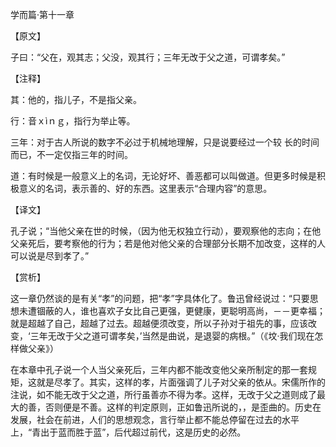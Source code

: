 

学而篇·第十一章

【原文】

子曰：“父在，观其志；父没，观其行；三年无改于父之道，可谓孝矣。”

【注释】

其：他的，指儿子，不是指父亲。

行：音ｘìｎｇ，指行为举止等。

三年：对于古人所说的数字不必过于机械地理解，只是说要经过一个较 长的时间而已，不一定仅指三年的时间。

道：有时候是一般意义上的名词，无论好坏、善恶都可以叫做道。但更多时候是积极意义的名词，表示善的、好的东西。这里表示“合理内容”的意思。

【译文】

孔子说；“当他父亲在世的时候，（因为他无权独立行动），要观察他的志向；在他父亲死后，要考察他的行为；若是他对他父亲的合理部分长期不加改变，这样的人可以说是尽到孝了。”

【赏析】

这一章仍然谈的是有关“孝”的问题，把“孝”字具体化了。鲁迅曾经说过：“只要思想未遭锢蔽的人，谁也喜欢子女比自己更强，更健康，更聪明高尚，－－更幸福；就是超越了自己，超越了过去。超越便须改变，所以子孙对于祖先的事，应该改变，‘三年无改于父之道可谓孝矣，’当然是曲说，是退婴的病根。”（《坟·我们现在怎样做父亲》）

在本章中孔子说一个人当父亲死后，三年内都不能改变他父亲所制定的那一套规矩，这就是尽孝了。其实，这样的孝，片面强调了儿子对父亲的依从。宋儒所作的注说，如不能无改于父之道，所行虽善亦不得为孝。这样，无改于父之道则成了最大的善，否则便是不善。这样的判定原则，正如鲁迅所说的，，是歪曲的。历史在发展，社会在前进，人们的思想观念，言行举止都不能总停留在过去的水平上，“青出于蓝而胜于蓝”，后代超过前代，这是历史的必然。

